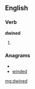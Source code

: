 ==English==

===Verb===
'''dwined'''

# {{past of|[[dwine]]}}

===Anagrams===
* {{alphagram|ddeinw}}
* [[winded#English|winded]]

[[mg:dwined]]
